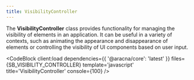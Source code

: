 ```yaml
---
title: VisibilityController
---
```



The **VisibilityController** class provides functionality for managing the visibility of elements in an application. It can be useful in a variety of contexts, such as animating the appearance and disappearance of elements or controlling the visibility of UI components based on user input.

<CodeBlock
  client:load
  dependencies={{ '@aracna/core': 'latest' }}
  files={SB_VISIBILITY_CONTROLLER}
  template='javascript'
  title='VisibilityController'
  console={100}
/>
